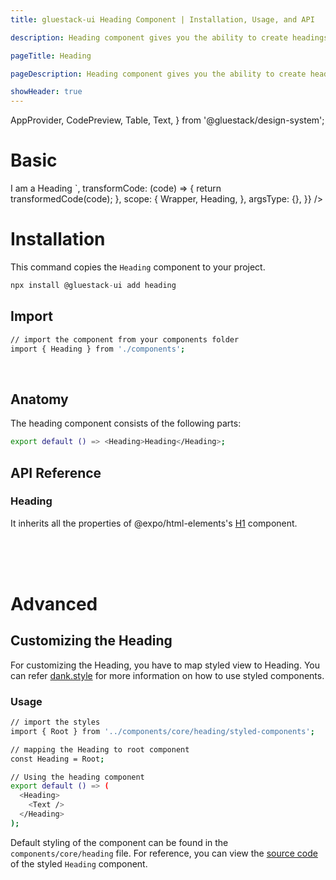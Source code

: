 ```yaml
---
title: gluestack-ui Heading Component | Installation, Usage, and API

description: Heading component gives you the ability to create headings for your page with different sizes and symantics from h1 to h6.

pageTitle: Heading

pageDescription: Heading component gives you the ability to create headings for your page with different sizes and symantics from h1 to h6.

showHeader: true
---
```



<Meta title="components/Typography/Heading" />

  AppProvider,
  CodePreview,
  Table,
  Text,
} from '@gluestack/design-system';


# Basic

<AppProvider>
  <CodePreview
    showComponentRenderer={true}
    showArgsController={false}
    metaData={{
      code: `
 <Heading>I am a Heading</Heading>
`,
      transformCode: (code) => {
        return transformedCode(code);
      },
      scope: {
        Wrapper,
        Heading,
      },
      argsType: {},
    }}
  />
</AppProvider>
<br />

# Installation

This command copies the `Heading` component to your project.

```jsx
npx install @gluestack-ui add heading
```

## Import

```bash
// import the component from your components folder
import { Heading } from './components';
```

<br />

## Anatomy

The heading component consists of the following parts:

```bash
export default () => <Heading>Heading</Heading>;
```

## API Reference

### Heading

It inherits all the properties of @expo/html-elements's [H1](https://github.com/expo/expo/tree/main/packages/html-elements) component.

<br />
<br />

<br />

# Advanced

## Customizing the Heading

For customizing the Heading, you have to map styled view to Heading. You can refer [dank.style](https://dank.style/) for more information on how to use styled components.

### Usage

```bash
// import the styles
import { Root } from '../components/core/heading/styled-components';

// mapping the Heading to root component
const Heading = Root;

// Using the heading component
export default () => (
  <Heading>
    <Text />
  </Heading>
);
```

Default styling of the component can be found in the `components/core/heading` file. For reference, you can view the [source code](https://github.com/gluestack/gluestack-ui/blob/development/example/storybook/src/ui-components/Heading/index.tsx) of the styled `Heading` component.
